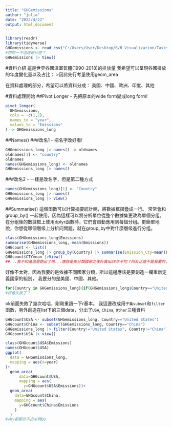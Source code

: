 ```yaml
---
title: "GHGemissions"
author: "julia"
date: "2022/4/22"
output: html_document
---
```


```r
library(readr)
library(tidyverse)
GHGemissions <- read_csv("C:/Users/User/Desktop/R/R_Visualization/Tasks/world GHG emissions/ghg-emissions_countries.csv",col_types = cols(`1990` = col_double()))
#想問一下這邊是什麼？
GHGemissions |> View()
```
#資料介紹
這是世界各國溫室氣體(1990-2018)的排放量
我希望可以呈現各國排放的年度變化量以及占比：
>因此先行考量使用geom_area

在資料處理的部分，希望可以將資料分成：
美國、中國、歐洲、印度、其他

#資料處理開始
##Pivot Longer
- 先把原本的wide form變成long form!
```r
pivot_longer(
  GHGemissions,
  cols = -c(1,2),
  names_to = "year",
  values_to = "Emissions"
) -> GHGemissions_long
```
##Names()
###改名1
- 把名字改好看!
```r
GHGemissions_long |> names() -> oldnames
oldnames[1] <- "country"
oldnames
names(GHGemissions_long) <- oldnames
GHGemissions_long |> names()
```
###改名2
- 一樣是改名字，但是第二種方式
```r
names(GHGemissions_long)[1] <- "Country"
GHGemissions_long |> names()
GHGemissions_long |> View()
```

##Summarise()
這個函數可以計算摘要統計輛，將數據框摺疊成一行。
常常會和 group_by() 一起使用，因為這樣可以將分析單位從整个數據集更改為單個分组。在分组後的數據框上使用dplyr函數時，它們會自動應用到每個分组。更簡單地說，你想從哪個層级上分析问問題，就在group_by中對什麼層级進行分组。
```r
class(GHGemissions_long$Emissions)
summarise(GHGemissions_long, mean(Emissions))
GHGcount <- list()
GHGemissions_long |> group_by(Country) |> summarise(Emission_Cty=mean(Emissions)) -> GHGcount$CTYmean
GHGcount$CTYmean |>View()
##...我不知道這是跑出了啥...應該是先分類國家之後計算出28年平均？阿反正這不是我要的，但先留著。
```
好像不太對，因為我要的是依據不同國家分類，所以這邊應該是要創造一欄重新定義國家的組別，
我要分的是美國、中國、其他。
```r
for(Country in GHGemissions_long){if(GHGemissions_long$Country=="United States"){print("USA")}else if(GHGemissions_long$Country=="China"){print("China")}else{print("Other")}}
#好像失敗了？
```
ok前面失敗了幾次哈哈，剛剛重讀一下r基本。
我這邊改成用`子集subset`和`filter`函數，另外創造在list下的三個data，分出了`USA`, `China`, `Other`三種資料
```r
GHGcount$USA <- subset(GHGemissions_long, Country=="United States")
GHGcount$China <- subset(GHGemissions_long, Country=="China")
GHGemissions_long |> filter(Country!="United States", Country!="China") -> GHGcount$Other
GHGcount$USA |> view()
```

```r
class(GHGcount$USA$Emissions)
names(GHGcount$USA)
ggplot(
  data = GHGemissions_long,
  mapping = aes(x=year)
)+
  geom_area(
      data=GHGcount$USA,
      mapping = aes(
        y=GHGcount$USA$Emissions))+
  geom_area(
    data=GHGcount$China,
    mapping = aes(
      y=GHGcount$China$Emissions
    )
  )
#why都顯示不出來啊QQ
```
















